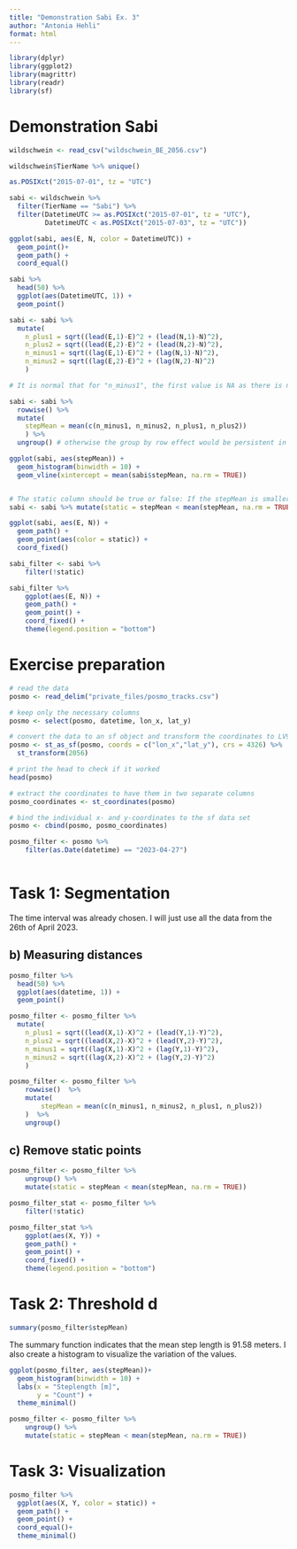 ```yaml
---
title: "Demonstration Sabi Ex. 3"
author: "Antonia Hehli"
format: html
---
```



```r
library(dplyr)
library(ggplot2)
library(magrittr)
library(readr)
library(sf)
```

# Demonstration Sabi

```r

wildschwein <- read_csv("wildschwein_BE_2056.csv")

wildschwein$TierName %>% unique()

as.POSIXct("2015-07-01", tz = "UTC")

sabi <- wildschwein %>%
  filter(TierName == "Sabi") %>%
  filter(DatetimeUTC >= as.POSIXct("2015-07-01", tz = "UTC"), 
         DatetimeUTC < as.POSIXct("2015-07-03", tz = "UTC"))

ggplot(sabi, aes(E, N, color = DatetimeUTC)) + 
  geom_point()+
  geom_path() + 
  coord_equal()
```

```r
sabi %>%
  head(50) %>%
  ggplot(aes(DatetimeUTC, 1)) +
  geom_point()

sabi <- sabi %>% 
  mutate(
    n_plus1 = sqrt((lead(E,1)-E)^2 + (lead(N,1)-N)^2),
    n_plus2 = sqrt((lead(E,2)-E)^2 + (lead(N,2)-N)^2),
    n_minus1 = sqrt((lag(E,1)-E)^2 + (lag(N,1)-N)^2),
    n_minus2 = sqrt((lag(E,2)-E)^2 + (lag(N,2)-N)^2)
    )

# It is normal that for "n_minus1", the first value is NA as there is no value before that.

sabi <- sabi %>%
  rowwise() %>%
  mutate(
    stepMean = mean(c(n_minus1, n_minus2, n_plus1, n_plus2))
    ) %>%
  ungroup() # otherwise the group by row effect would be persistent in the dataframe

ggplot(sabi, aes(stepMean)) +
  geom_histogram(binwidth = 10) + 
  geom_vline(xintercept = mean(sabi$stepMean, na.rm = TRUE))


# The static column should be true or false: If the stepMean is smaller than the mean of stepMean it is static.
sabi <- sabi %>% mutate(static = stepMean < mean(stepMean, na.rm = TRUE))

ggplot(sabi, aes(E, N)) + 
  geom_path() +
  geom_point(aes(color = static)) +
  coord_fixed()

sabi_filter <- sabi %>%
    filter(!static)

sabi_filter %>%
    ggplot(aes(E, N)) +
    geom_path() +
    geom_point() +
    coord_fixed() +
    theme(legend.position = "bottom")

```

# Exercise preparation

```r
# read the data
posmo <- read_delim("private_files/posmo_tracks.csv")

# keep only the necessary columns
posmo <- select(posmo, datetime, lon_x, lat_y)
```

```r
# convert the data to an sf object and transform the coordinates to LV95
posmo <- st_as_sf(posmo, coords = c("lon_x","lat_y"), crs = 4326) %>%
  st_transform(2056)

# print the head to check if it worked
head(posmo)
```

```r
# extract the coordinates to have them in two separate columns
posmo_coordinates <- st_coordinates(posmo)

# bind the individual x- and y-coordinates to the sf data set
posmo <- cbind(posmo, posmo_coordinates)
```

```r
posmo_filter <- posmo %>%
    filter(as.Date(datetime) == "2023-04-27")



```

# Task 1: Segmentation

The time interval was already chosen. I will just use all the data from the 26th of April 2023.

## b) Measuring distances

```r

posmo_filter %>%
  head(50) %>%
  ggplot(aes(datetime, 1)) +
  geom_point()

posmo_filter <- posmo_filter %>% 
  mutate(
    n_plus1 = sqrt((lead(X,1)-X)^2 + (lead(Y,1)-Y)^2),
    n_plus2 = sqrt((lead(X,2)-X)^2 + (lead(Y,2)-Y)^2),
    n_minus1 = sqrt((lag(X,1)-X)^2 + (lag(Y,1)-Y)^2),
    n_minus2 = sqrt((lag(X,2)-X)^2 + (lag(Y,2)-Y)^2)
    )
```

```r
posmo_filter <- posmo_filter %>%
    rowwise()  %>%
    mutate(
        stepMean = mean(c(n_minus1, n_minus2, n_plus1, n_plus2))
    )  %>%
    ungroup()
```

## c) Remove static points

```r
posmo_filter <- posmo_filter %>%
    ungroup() %>%
    mutate(static = stepMean < mean(stepMean, na.rm = TRUE))

posmo_filter_stat <- posmo_filter %>%
    filter(!static)

posmo_filter_stat %>%
    ggplot(aes(X, Y)) +
    geom_path() +
    geom_point() +
    coord_fixed() +
    theme(legend.position = "bottom")
```

# Task 2: Threshold d

```r
summary(posmo_filter$stepMean)
```

The summary function indicates that the mean step length is 91.58 meters. I also create a histogram to visualize the variation of the values. 

```r
ggplot(posmo_filter, aes(stepMean))+
  geom_histogram(binwidth = 10) + 
  labs(x = "Steplength [m]",
       y = "Count") +
  theme_minimal()

```



```r
posmo_filter <- posmo_filter %>%
    ungroup() %>%
    mutate(static = stepMean < mean(stepMean, na.rm = TRUE))
```

# Task 3: Visualization

```r
posmo_filter %>%
  ggplot(aes(X, Y, color = static)) +
  geom_path() +
  geom_point() +
  coord_equal()+
  theme_minimal()
```


